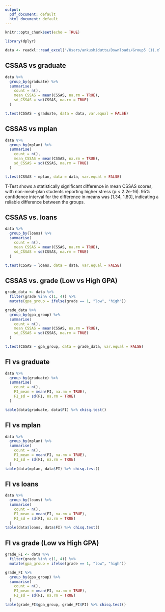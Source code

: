 ```yaml
---
output:
  pdf_document: default
  html_document: default
---
```



```r
knitr::opts_chunk$set(echo = TRUE)
```


```r
library(dplyr)

data <- readxl::read_excel("/Users/ankushidutta/Downloads/Group5 (1).xlsx")
```


## CSSAS vs graduate

```r
data %>%
  group_by(graduate) %>%
  summarise(
    count = n(),
    mean_CSSAS = mean(CSSAS, na.rm = TRUE),
    sd_CSSAS = sd(CSSAS, na.rm = TRUE)
  )
```

```r
t.test(CSSAS ~ graduate, data = data, var.equal = FALSE)
```

## CSSAS vs mplan

```r
data %>%
  group_by(mplan) %>%
  summarise(
    count = n(),
    mean_CSSAS = mean(CSSAS, na.rm = TRUE),
    sd_CSSAS = sd(CSSAS, na.rm = TRUE)
  )

```

```r
t.test(CSSAS ~ mplan, data = data, var.equal = FALSE)
```
T-Test shows a statistically significant difference in mean CSSAS scores, with non-meal-plan students reporting higher stress (p < 2.2e-16). 95% confidence interval for the difference in means was [1.34, 1.80], indicating a reliable difference between the groups.


## CSSAS vs. loans

```r
data %>%
  group_by(loans) %>%
  summarise(
    count = n(),
    mean_CSSAS = mean(CSSAS, na.rm = TRUE),
    sd_CSSAS = sd(CSSAS, na.rm = TRUE)
  )

t.test(CSSAS ~ loans, data = data, var.equal = FALSE)
```


## CSSAS vs. grade (Low vs High GPA)

```r
grade_data <- data %>%
  filter(grade %in% c(1, 4)) %>%
  mutate(gpa_group = ifelse(grade == 1, "low", "high"))

grade_data %>%
  group_by(gpa_group) %>%
  summarise(
    count = n(),
    mean_CSSAS = mean(CSSAS, na.rm = TRUE),
    sd_CSSAS = sd(CSSAS, na.rm = TRUE)
  )
```


```r
t.test(CSSAS ~ gpa_group, data = grade_data, var.equal = FALSE)
```

## FI vs graduate

```r
data %>%
  group_by(graduate) %>%
  summarise(
    count = n(),
    FI_mean = mean(FI, na.rm = TRUE),
    FI_sd = sd(FI, na.rm = TRUE)
  )

table(data$graduate, data$FI) %>% chisq.test()
```

## FI vs mplan

```r
data %>%
  group_by(mplan) %>%
  summarise(
    count = n(),
    FI_mean = mean(FI, na.rm = TRUE),
    FI_sd = sd(FI, na.rm = TRUE)
  )
table(data$mplan, data$FI) %>% chisq.test()
```

## FI vs loans

```r
data %>%
  group_by(loans) %>%
  summarise(
    count = n(),
    FI_mean = mean(FI, na.rm = TRUE),
    FI_sd = sd(FI, na.rm = TRUE)
  )
table(data$loans, data$FI) %>% chisq.test()
```

## FI vs grade (Low vs High GPA)

```r
grade_FI <- data %>%
  filter(grade %in% c(1, 4)) %>%
  mutate(gpa_group = ifelse(grade == 1, "low", "high"))

grade_FI %>%
  group_by(gpa_group) %>%
  summarise(
    count = n(),
    FI_mean = mean(FI, na.rm = TRUE),
    FI_sd = sd(FI, na.rm = TRUE)
  )
table(grade_FI$gpa_group, grade_FI$FI) %>% chisq.test()
```

